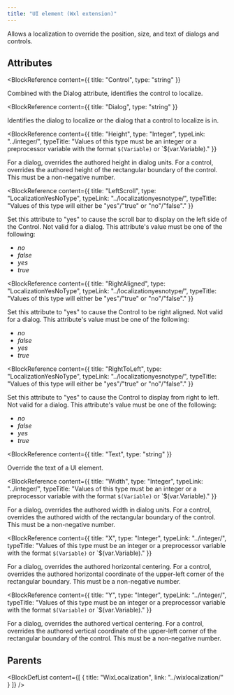 ```yaml
---
title: "UI element (Wxl extension)"
---
```



Allows a localization to override the position, size, and text of dialogs and controls.


## Attributes

<BlockWrapper>

  <BlockReference
    content={{
      title: "Control",
      type: "string"
    }}
  >
  Combined with the Dialog attribute, identifies the control to localize.
  </BlockReference>

  <BlockReference
    content={{
      title: "Dialog",
      type: "string"
    }}
  >
  Identifies the dialog to localize or the dialog that a control to localize is in.
  </BlockReference>

  <BlockReference
    content={{
      title: "Height",
      type: "Integer",
      typeLink: "../integer/",
      typeTitle: "Values of this type must be an integer or a preprocessor variable with the format `$(Variable)` or `$(var.Variable)."
    }}
  >
  For a dialog, overrides the authored height in dialog units. For a control, overrides the authored height of the rectangular boundary of the control. This must be a non-negative number.
  </BlockReference>

  <BlockReference
    content={{
      title: "LeftScroll",
      type: "LocalizationYesNoType",
      typeLink: "../localizationyesnotype/",
      typeTitle: "Values of this type will either be \"yes\"/\"true\" or \"no\"/\"false\"."
    }}
  >
  Set this attribute to "yes" to cause the scroll bar to display on the left side of the Control. Not valid for a dialog. This attribute's value must be one of the following:
  - *no*
  - *false*
  - *yes*
  - *true*
  </BlockReference>

  <BlockReference
    content={{
      title: "RightAligned",
      type: "LocalizationYesNoType",
      typeLink: "../localizationyesnotype/",
      typeTitle: "Values of this type will either be \"yes\"/\"true\" or \"no\"/\"false\"."
    }}
  >
  Set this attribute to "yes" to cause the Control to be right aligned. Not valid for a dialog. This attribute's value must be one of the following:
  - *no*
  - *false*
  - *yes*
  - *true*
  </BlockReference>

  <BlockReference
    content={{
      title: "RightToLeft",
      type: "LocalizationYesNoType",
      typeLink: "../localizationyesnotype/",
      typeTitle: "Values of this type will either be \"yes\"/\"true\" or \"no\"/\"false\"."
    }}
  >
  Set this attribute to "yes" to cause the Control to display from right to left. Not valid for a dialog. This attribute's value must be one of the following:
  - *no*
  - *false*
  - *yes*
  - *true*
  </BlockReference>

  <BlockReference
    content={{
      title: "Text",
      type: "string"
    }}
  >
  Override the text of a UI element.
  </BlockReference>

  <BlockReference
    content={{
      title: "Width",
      type: "Integer",
      typeLink: "../integer/",
      typeTitle: "Values of this type must be an integer or a preprocessor variable with the format `$(Variable)` or `$(var.Variable)."
    }}
  >
  For a dialog, overrides the authored width in dialog units. For a control, overrides the authored width of the rectangular boundary of the control. This must be a non-negative number.
  </BlockReference>

  <BlockReference
    content={{
      title: "X",
      type: "Integer",
      typeLink: "../integer/",
      typeTitle: "Values of this type must be an integer or a preprocessor variable with the format `$(Variable)` or `$(var.Variable)."
    }}
  >
  For a dialog, overrides the authored horizontal centering. For a control, overrides the authored horizontal coordinate of the upper-left corner of the rectangular boundary. This must be a non-negative number.
  </BlockReference>

  <BlockReference
    content={{
      title: "Y",
      type: "Integer",
      typeLink: "../integer/",
      typeTitle: "Values of this type must be an integer or a preprocessor variable with the format `$(Variable)` or `$(var.Variable)."
    }}
  >
  For a dialog, overrides the authored vertical centering. For a control, overrides the authored vertical coordinate of the upper-left corner of the rectangular boundary of the control. This must be a non-negative number.
  </BlockReference>

</BlockWrapper>


## Parents

<BlockDefList content={[
    {
      title: "WixLocalization",
      link: "../wixlocalization/"
    }
  ]}
/>